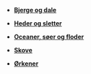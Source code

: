 {{title:Landskaber}}
{{author:Laura Holmegaard}}
{{timestamp:2009-11-26T16:06:49Z}}
{{copyright:Landskaber}}
*'''[[Bjerge og dale]]'''

*'''[[Heder og sletter]]'''

*'''[[Oceaner, søer og floder]]'''

*'''[[Skove]]'''

*'''[[Ørkener]]'''